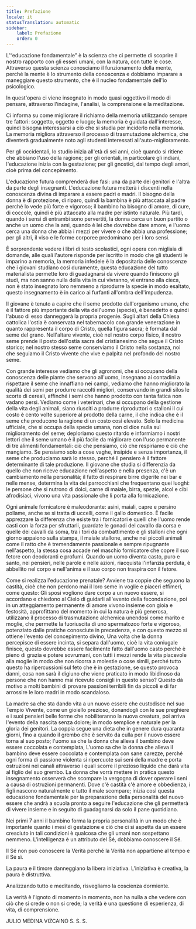 ```yaml
---
title: Prefazione
locale: it
statusTranslation: automatic
sidebar:
    label: Prefazione
    order: 0
---
```

L'“educazione fondamentale” è la scienza che ci permette di scoprire il nostro rapporto con gli esseri umani, con la natura, con tutte le cose. Attraverso questa scienza conosciamo il funzionamento della mente, perché la mente è lo strumento della conoscenza e dobbiamo imparare a maneggiare questo strumento, che è il nucleo fondamentale dell'io psicologico.

In quest'opera ci viene insegnato in modo quasi oggettivo il modo di pensare, attraverso l'indagine, l'analisi, la comprensione e la meditazione.

Ci informa su come migliorare il richiamo della memoria utilizzando sempre tre fattori: soggetto, oggetto e luogo; la memoria è guidata dall'interesse, quindi bisogna interessarsi a ciò che si studia per inciderlo nella memoria. La memoria migliora attraverso il processo di trasmutazione alchemica, che diventerà gradualmente noto agli studenti interessati all'auto-miglioramento.

Per gli occidentali, lo studio inizia all'età di sei anni, cioè quando si ritiene che abbiano l'uso della ragione; per gli orientali, in particolare gli indiani, l'educazione inizia con la gestazione; per gli gnostici, dal tempo degli amori, cioè prima del concepimento.

L'educazione futura comprenderà due fasi: una da parte dei genitori e l'altra da parte degli insegnanti. L'educazione futura metterà i discenti nella conoscenza divina di imparare a essere padri e madri. Il bisogno della donna è di protezione, di riparo, quindi la bambina è più attaccata al padre perché lo vede più forte e vigoroso; il bambino ha bisogno di amore, di cure, di coccole, quindi è più attaccato alla madre per istinto naturale. Più tardi, quando i sensi di entrambi sono pervertiti, la donna cerca un buon partito o anche un uomo che la ami, quando è lei che dovrebbe dare amore, e l'uomo cerca una donna che abbia i mezzi per vivere o che abbia una professione; per gli altri, il viso e le forme corporee predominano per i loro sensi.

È sorprendente vedere i libri di testo scolastici, ogni opera con migliaia di domande, alle quali l'autore risponde per iscritto in modo che gli studenti le imparino a memoria, la memoria infedele è la depositaria delle conoscenze che i giovani studiano così duramente, questa educazione del tutto materialista permette loro di guadagnarsi da vivere quando finiscono gli studi, ma non sanno nulla della vita in cui vivranno, vi entrano alla cieca, non è stato insegnato loro nemmeno a riprodurre la specie in modo esaltato, questo insegnamento è in carico ai furfanti all'ombra dell'impudenza.

Il giovane è tenuto a capire che il seme prodotto dall'organismo umano, che è il fattore più importante della vita dell'uomo (specie), è benedetto e quindi l'abuso di esso danneggerà la propria progenie. Sugli altari della Chiesa cattolica l'ostia è conservata nel tabernacolo con grande venerazione in quanto rappresenta il corpo di Cristo, quella figura sacra; è formata dal seme del grano. Nell'altare vivente, cioè nel nostro corpo fisico, il nostro seme prende il posto dell'ostia sacra del cristianesimo che segue il Cristo storico; nel nostro stesso seme conserviamo il Cristo nella sostanza, noi che seguiamo il Cristo vivente che vive e palpita nel profondo del nostro seme.

Con grande interesse vediamo che gli agronomi, che si occupano della conoscenza delle piante che servono all'uomo, insegnano ai contadini a rispettare il seme che innaffiano nei campi, vediamo che hanno migliorato la qualità dei semi per produrre raccolti migliori, conservando in grandi silos le scorte di cereali, affinché i semi che hanno prodotto con tanta fatica non vadano persi. Vediamo come i veterinari, che si occupano della gestione della vita degli animali, siano riusciti a produrre riproduttori o stalloni il cui costo è cento volte superiore al prodotto della carne, il che indica che è il seme che producono la ragione di un costo così elevato. Solo la medicina ufficiale, che si occupa della specie umana, non ci dice nulla sul miglioramento del seme; deploriamo questo ritardo e informiamo i nostri lettori che il seme umano è il più facile da migliorare con l'uso permanente di tre alimenti fondamentali: ciò che pensiamo, ciò che respiriamo e ciò che mangiamo. Se pensiamo solo a cose vaghe, insipide e senza importanza, il seme che produciamo sarà lo stesso, perché il pensiero è il fattore determinante di tale produzione. Il giovane che studia si differenzia da quello che non riceve educazione nell'aspetto e nella presenza, c'è un cambiamento nella personalità; il fatto di respirare birre digerite nei bar e nelle mense, determina la vita dei parrocchiani che frequentano quei luoghi: le persone che si nutrono di dolci, carne di maiale, birra, spezie, alcol e cibi afrodisiaci, vivono una vita passionale che li porta alla fornicazione.

Ogni animale fornicatore è maleodorante: asini, maiali, capre e persino pollame, anche se si tratta di uccelli, come il gallo domestico. È facile apprezzare la differenza che esiste tra i fornicatori e quelli che l'uomo rende casti con la forza per sfruttarli, guardate le gonadi del cavallo da corsa e quelle dei cavalli da soma, tra i tori da combattimento e gli stalloni che ogni giorno appaiono sulla stampa, il maiale stallone, anche nei piccoli animali come il ratto che è tremendamente passionale e sempre ripugnante nell'aspetto, la stessa cosa accade nel maschio fornicatore che copre il suo fetore con deodoranti e profumi. Quando un uomo diventa casto, puro e santo, nei pensieri, nelle parole e nelle azioni, riacquista l'infanzia perduta, è abbellito nel corpo e nell'anima e il suo corpo non traspira con il fetore.

Come si realizza l'educazione prenatale? Avviene tra coppie che seguono la castità, cioè che non perdono mai il loro seme in voglie e piaceri effimeri, come questo: Gli sposi vogliono dare corpo a un nuovo essere, si accordano e chiedono al Cielo di guidarli all'evento della fecondazione, poi in un atteggiamento permanente di amore vivono insieme con gioia e festosità, approfittano del momento in cui la natura è più generosa, utilizzano il processo di trasmutazione alchemica unendosi come marito e moglie, che permette la fuoriuscita di uno spermatozoo forte e vigoroso, potenziato dalle pratiche conosciute in precedenza, e con questo mezzo si ottiene l'evento del concepimento divino, Una volta che la donna percepisce di essere incinta, si separa dall'uomo, cioè la vita coniugale finisce, questo dovrebbe essere facilmente fatto dall'uomo casto perché è pieno di grazia e potere sovrumani, con tutti i mezzi rende la vita piacevole alla moglie in modo che non ricorra a molestie o cose simili, perché tutto questo ha ripercussioni sul feto che è in gestazione, se questo provoca danni, cosa non sarà il digiuno che viene praticato in modo libidinoso da persone che non hanno mai ricevuto consigli in questo senso? Questo dà motivo a molti bambini di provare passioni terribili fin da piccoli e di far arrossire le loro madri in modo scandaloso.

La madre sa che sta dando vita a un nuovo essere che custodisce nel suo Tempio Vivente, come un gioiello prezioso, donandogli con le sue preghiere e i suoi pensieri belle forme che nobiliteranno la nuova creatura, poi arriva l'evento della nascita senza dolore; in modo semplice e naturale per la gloria dei genitori. La coppia segue una dieta che in genere dura quaranta giorni, fino a quando il grembo che è servito da culla per il nuovo essere torna al suo posto; l'uomo sa che la donna che alleva il bambino deve essere coccolata e contemplata, L'uomo sa che la donna che alleva il bambino deve essere coccolata e contemplata con sane carezze, perché ogni forma di passione violenta si ripercuote sui seni della madre e porta ostruzioni nei canali attraverso i quali scorre il prezioso liquido che darà vita al figlio del suo grembo. La donna che vorrà mettere in pratica questo insegnamento osserverà che scompare la vergogna di dover operare i seni a causa di ostruzioni permanenti. Dove c'è castità c'è amore e obbedienza, i figli nascono naturalmente e tutto il male scompare; inizia così questa educazione fondamentale per la preparazione della personalità del nuovo essere che andrà a scuola pronto a seguire l'educazione che gli permetterà di vivere insieme e in seguito di guadagnarsi da solo il pane quotidiano.

Nei primi 7 anni il bambino forma la propria personalità in un modo che è importante quanto i mesi di gestazione e ciò che ci si aspetta da un essere cresciuto in tali condizioni è qualcosa che gli umani non sospettano nemmeno. L'intelligenza è un attributo del Sé, dobbiamo conoscere il Sé.

Il Sé non può conoscere la Verità perché la Verità non appartiene al tempo e il Sé sì.

La paura e il timore danneggiano la libera iniziativa. L'iniziativa è creativa, la paura è distruttiva.

Analizzando tutto e meditando, risvegliamo la coscienza dormiente.

La verità è l'ignoto di momento in momento, non ha nulla a che vedere con ciò che si crede o non si crede; la verità è una questione di esperienza, di vita, di comprensione.

JULIO MEDINA VIZCAINO
S. S. S.
